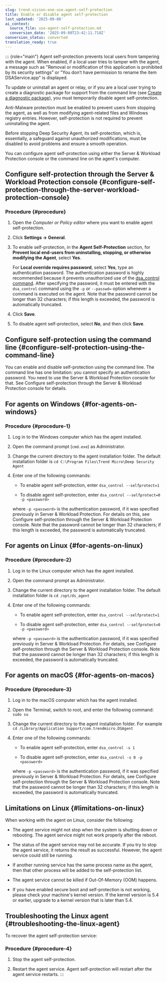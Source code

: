 ```yaml
---
slug: trend-vision-one-use-agent-self-protection
title: Enable or disable agent self-protection
last_updated: '2025-09-08'
ai_context:
  source_file: use-agent-self-protection.md
  conversion_date: '2025-09-08T23:42:11.718Z'
conversion_status: converted
translation_ready: true
---
```


::: {role="main"}
Agent self-protection prevents local users from tampering with the agent. When enabled, if a local user tries to tamper with the agent, a message such as "Removal or modification of this application is prohibited by its security settings" or "You don’t have permission to rename the item DSAService.app" is displayed.

To update or uninstall an agent or relay, or if you are a local user trying to create a diagnostic package for support from the command line (see [Create a diagnostic package](create-diagnostic-package-logs.mdx)), you must temporarily disable agent self-protection.

Anti-Malware protection must be enabled to prevent users from stopping the agent, as well as from modifying agent-related files and Windows registry entries. However, self-protection is not required to prevent uninstalling the agent.

Before stopping Deep Security Agent, its self-protection, which is, essentially, a safeguard against unauthorized modifications, must be disabled to avoid problems and ensure a smooth operation.

You can configure agent self-protection using either the Server & Workload Protection console or the command line on the agent's computer.

## Configure self-protection through the Server & Workload Protection console {#configure-self-protection-through-the-server-workload-protection-console}

### Procedure {#procedure}

1.  Open the *Computer or Policy editor* where you want to enable agent self-protection.

2.  Click **Settings → General**.

3.  To enable self-protection, in the **Agent Self-Protection** section, for **Prevent local end-users from uninstalling, stopping, or otherwise modifying the Agent**, select **Yes**.

    For **Local override requires password**, select **Yes**, type an authentication password. The authentication password is highly recommended because it prevents unauthorized use of the [dsa_control command](command-line-basics.mdx). After specifying the password, it must be entered with the `dsa_control` command using the `-p` or `--passwd=` option whenever a command is executed on the agent. Note that the password cannot be longer than 32 characters; if this length is exceeded, the password is automatically truncated.

4.  Click **Save**.

5.  To disable agent self-protection, select **No**, and then click **Save**.

## Configure self-protection using the command line {#configure-self-protection-using-the-command-line}

You can enable and disable self-protection using the command line. The command line has one limitation: you cannot specify an authentication password. You need to use the Server & Workload Protection console for that. See Configure self-protection through the Server & Workload Protection console for details.

## For agents on Windows {#for-agents-on-windows}

### Procedure {#procedure-1}

1.  Log in to the Windows computer which has the agent installed.

2.  Open the command prompt (`cmd.exe`) as Administrator.

3.  Change the current directory to the agent installation folder. The default installation folder is `cd C:\Program Files\Trend Micro\Deep Security Agent`

4.  Enter one of the following commands:

    - To enable agent self-protection, enter `dsa_control --selfprotect=1`

    - To disable agent self-protection, enter `dsa_control --selfprotect=0 -p <password>`

    where `-p <password>` is the authentication password, if it was specified previously in Server & Workload Protection. For details on this, see Configure self-protection through the Server & Workload Protection console. Note that the password cannot be longer than 32 characters; if this length is exceeded, the password is automatically truncated.

## For agents on Linux {#for-agents-on-linux}

### Procedure {#procedure-2}

1.  Log in to the Linux computer which has the agent installed.

2.  Open the command prompt as Administrator.

3.  Change the current directory to the agent installation folder. The default installation folder is `cd /opt/ds_agent`

4.  Enter one of the following commands:

    - To enable agent self-protection, enter `dsa_control --selfprotect=1`

    - To disable agent self-protection, enter `dsa_control --selfprotect=0 -p <password>`

    where `-p <password>` is the authentication password, if it was specified previously in Server & Workload Protection. For details, see Configure self-protection through the Server & Workload Protection console. Note that the password cannot be longer than 32 characters; if this length is exceeded, the password is automatically truncated.

## For agents on macOS {#for-agents-on-macos}

### Procedure {#procedure-3}

1.  Log in to the macOS computer which has the agent installed.

2.  Open the Terminal, switch to root, and enter the following command: `sudo su`

3.  Change the current directory to the agent installation folder. For example `cd /Library/Application Support/com.trendmicro.DSAgent`

4.  Enter one of the following commands:

    - To enable agent self-protection, enter `dsa_control -s 1`

    - To disable agent self-protection, enter `dsa_control -s 0 -p <password>`

    where `-p <password>` is the authentication password, if it was specified previously in Server & Workload Protection. For details, see Configure self-protection through the Server & Workload Protection console. Note that the password cannot be longer than 32 characters; if this length is exceeded, the password is automatically truncated.

## Limitations on Linux {#limitations-on-linux}

When working with the agent on Linux, consider the following:

- The agent service might not stop when the system is shutting down or rebooting. The agent service might not work properly after the reboot.

- The status of the agent service may not be accurate. If you try to stop the agent service, it returns the result as successful. However, the agent service could still be running.

- If another running service has the same process name as the agent, then that other process will be added to the self-protection list.

- The agent service cannot be killed if Out-Of-Memory (OOM) happens.

- If you have enabled secure boot and self-protection is not working, please check your machine's kernel version. If the kernel version is 5.4 or earlier, upgrade to a kernel version that is later than 5.4.

## Troubleshooting the Linux agent {#troubleshooting-the-linux-agent}

To recover the agent self-protection service:

### Procedure {#procedure-4}

1.  Stop the agent self-protection.

2.  Restart the agent service. Agent self-protection will restart after the agent service restarts.
:::
